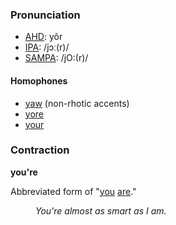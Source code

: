 ===Pronunciation===
*[[w:AHD|AHD]]: yôr
*[[w:IPA|IPA]]: /jɔː(r)/
*[[w:SAMPA|SAMPA]]: /jO:(r)/

====Homophones====
*[[yaw]] (non-rhotic accents)
*[[yore]]
*[[your]]

===Contraction===
'''you're''' 

Abbreviated form of "[[you]] [[are]]." 
:''You're almost as smart as I am.''